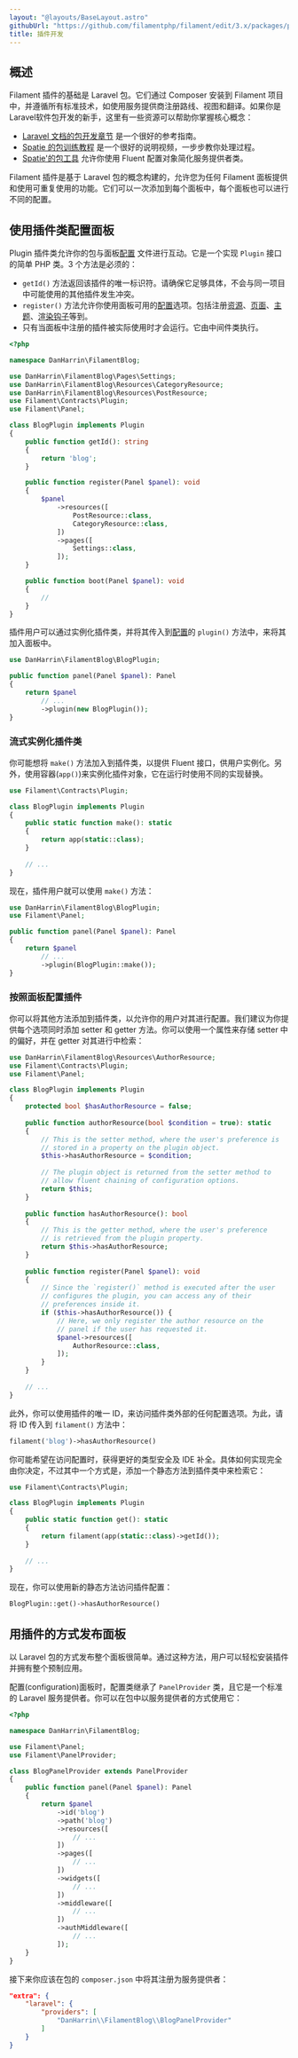 ```yaml
---
layout: "@layouts/BaseLayout.astro"
githubUrl: "https://github.com/filamentphp/filament/edit/3.x/packages/panels/docs/12-plugins.md"
title: 插件开发
---
```


## 概述

Filament 插件的基础是 Laravel 包。它们通过 Composer 安装到 Filament 项目中，并遵循所有标准技术，如使用服务提供商注册路线、视图和翻译。如果你是Laravel软件包开发的新手，这里有一些资源可以帮助你掌握核心概念：

- [Laravel 文档的包开发章节](https://laravel.com/docs/packages) 是一个很好的参考指南。
- [Spatie 的包训练教程](https://spatie.be/products/laravel-package-training) 是一个很好的说明视频，一步步教你处理过程。
- [Spatie'的包工具](https://github.com/spatie/laravel-package-tools) 允许你使用 Fluent 配置对象简化服务提供者类。

Filament 插件是基于 Laravel 包的概念构建的，允许您为任何 Filament 面板提供和使用可重复使用的功能。它们可以一次添加到每个面板中，每个面板也可以进行不同的配置。

## 使用插件类配置面板

Plugin 插件类允许你的包与面板[配置](configuration) 文件进行互动。它是一个实现 `Plugin` 接口的简单 PHP 类。3 个方法是必须的：
 
- `getId()` 方法返回该插件的唯一标识符。请确保它足够具体，不会与同一项目中可能使用的其他插件发生冲突。
- `register()` 方法允许你使用面板可用的[配置](configuration)选项。包括注册[资源](resources/getting-started)、[页面](pages)、[主题](themes)、[渲染钩子](configuration#渲染钩子)等到。
- 只有当面板中注册的插件被实际使用时才会运行。它由中间件类执行。

```php
<?php

namespace DanHarrin\FilamentBlog;

use DanHarrin\FilamentBlog\Pages\Settings;
use DanHarrin\FilamentBlog\Resources\CategoryResource;
use DanHarrin\FilamentBlog\Resources\PostResource;
use Filament\Contracts\Plugin;
use Filament\Panel;

class BlogPlugin implements Plugin
{
    public function getId(): string
    {
        return 'blog';
    }

    public function register(Panel $panel): void
    {
        $panel
            ->resources([
                PostResource::class,
                CategoryResource::class,
            ])
            ->pages([
                Settings::class,
            ]);
    }

    public function boot(Panel $panel): void
    {
        //
    }
}
```

插件用户可以通过实例化插件类，并将其传入到[配置](configuration)的 `plugin()` 方法中，来将其加入面板中。

```php
use DanHarrin\FilamentBlog\BlogPlugin;

public function panel(Panel $panel): Panel
{
    return $panel
        // ...
        ->plugin(new BlogPlugin());
}
```

### 流式实例化插件类

你可能想将 `make()` 方法加入到插件类，以提供 Fluent 接口，供用户实例化。另外，使用容器(`app()`)来实例化插件对象，它在运行时使用不同的实现替换。

```php
use Filament\Contracts\Plugin;

class BlogPlugin implements Plugin
{
    public static function make(): static
    {
        return app(static::class);
    }
    
    // ...
}
```

现在，插件用户就可以使用 `make()` 方法：

```php
use DanHarrin\FilamentBlog\BlogPlugin;
use Filament\Panel;

public function panel(Panel $panel): Panel
{
    return $panel
        // ...
        ->plugin(BlogPlugin::make());
}
```

### 按照面板配置插件

你可以将其他方法添加到插件类，以允许你的用户对其进行配置。我们建议为你提供每个选项同时添加 setter 和 getter 方法。你可以使用一个属性来存储 setter 中的偏好，并在 getter 对其进行中检索：

```php
use DanHarrin\FilamentBlog\Resources\AuthorResource;
use Filament\Contracts\Plugin;
use Filament\Panel;

class BlogPlugin implements Plugin
{
    protected bool $hasAuthorResource = false;
    
    public function authorResource(bool $condition = true): static
    {
        // This is the setter method, where the user's preference is
        // stored in a property on the plugin object.
        $this->hasAuthorResource = $condition;
    
        // The plugin object is returned from the setter method to
        // allow fluent chaining of configuration options.
        return $this;
    }
    
    public function hasAuthorResource(): bool
    {
        // This is the getter method, where the user's preference
        // is retrieved from the plugin property.
        return $this->hasAuthorResource;
    }
    
    public function register(Panel $panel): void
    {
        // Since the `register()` method is executed after the user
        // configures the plugin, you can access any of their
        // preferences inside it.
        if ($this->hasAuthorResource()) {
            // Here, we only register the author resource on the
            // panel if the user has requested it.
            $panel->resources([
                AuthorResource::class,
            ]);
        }
    }
    
    // ...
}
```

此外，你可以使用插件的唯一 ID，来访问插件类外部的任何配置选项。为此，请将 ID 传入到 `filament()` 方法中： 

```php
filament('blog')->hasAuthorResource()
```

你可能希望在访问配置时，获得更好的类型安全及 IDE 补全。具体如何实现完全由你决定，不过其中一个方式是，添加一个静态方法到插件类中来检索它：

```php
use Filament\Contracts\Plugin;

class BlogPlugin implements Plugin
{
    public static function get(): static
    {
        return filament(app(static::class)->getId());
    }
    
    // ...
}
```

现在，你可以使用新的静态方法访问插件配置：

```php
BlogPlugin::get()->hasAuthorResource()
```

## 用插件的方式发布面板

以 Laravel 包的方式发布整个面板很简单。通过这种方法，用户可以轻松安装插件并拥有整个预制应用。

配置(configuration)面板时，配置类继承了 `PanelProvider` 类，且它是一个标准的 Laravel 服务提供者。你可以在包中以服务提供者的方式使用它：

```php
<?php

namespace DanHarrin\FilamentBlog;

use Filament\Panel;
use Filament\PanelProvider;

class BlogPanelProvider extends PanelProvider
{
    public function panel(Panel $panel): Panel
    {
        return $panel
            ->id('blog')
            ->path('blog')
            ->resources([
                // ...
            ])
            ->pages([
                // ...
            ])
            ->widgets([
                // ...
            ])
            ->middleware([
                // ...
            ])
            ->authMiddleware([
                // ...
            ]);
    }
}
```

接下来你应该在包的 `composer.json` 中将其注册为服务提供者：

```json
"extra": {
    "laravel": {
        "providers": [
            "DanHarrin\\FilamentBlog\\BlogPanelProvider"
        ]
    }
}
```
